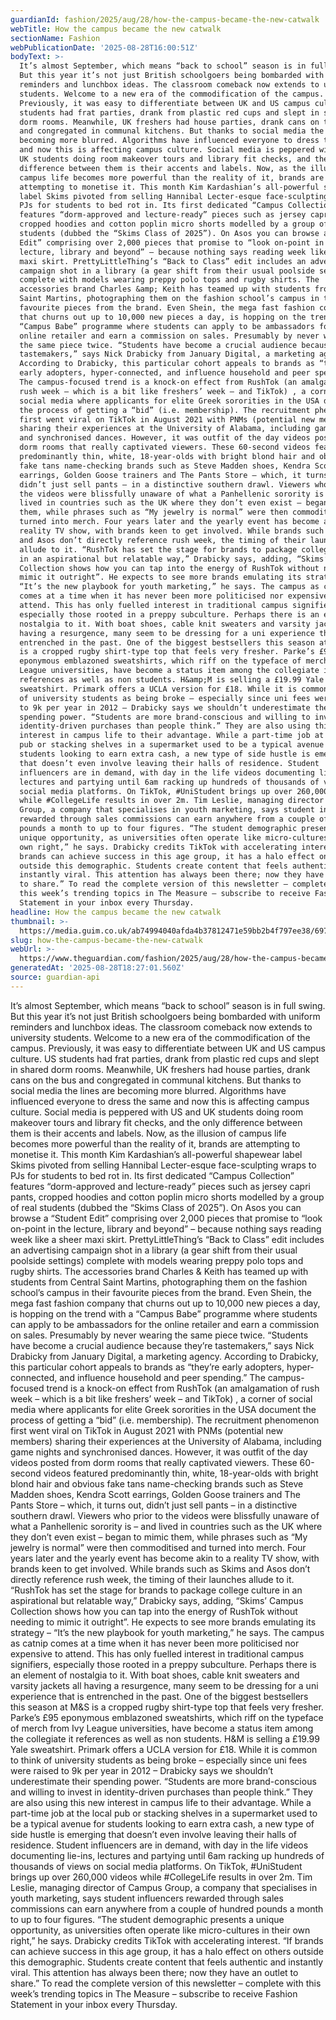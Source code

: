 ```yaml
---
guardianId: fashion/2025/aug/28/how-the-campus-became-the-new-catwalk
webTitle: How the campus became the new catwalk
sectionName: Fashion
webPublicationDate: '2025-08-28T16:00:51Z'
bodyText: >-
  It’s almost September, which means “back to school” season is in full swing.
  But this year it’s not just British schoolgoers being bombarded with uniform
  reminders and lunchbox ideas. The classroom comeback now extends to university
  students. Welcome to a new era of the commodification of the campus.
  Previously, it was easy to differentiate between UK and US campus culture. US
  students had frat parties, drank from plastic red cups and slept in shared
  dorm rooms. Meanwhile, UK freshers had house parties, drank cans on the bus
  and congregated in communal kitchens. But thanks to social media the lines are
  becoming more blurred. Algorithms have influenced everyone to dress the same
  and now this is affecting campus culture. Social media is peppered with US and
  UK students doing room makeover tours and library fit checks, and the only
  difference between them is their accents and labels. Now, as the illusion of
  campus life becomes more powerful than the reality of it, brands are
  attempting to monetise it. This month Kim Kardashian’s all-powerful shapewear
  label Skims pivoted from selling Hannibal Lecter-esque face-sculpting wraps to
  PJs for students to bed rot in. Its first dedicated “Campus Collection”
  features “dorm-approved and lecture-ready” pieces such as jersey capri pants,
  cropped hoodies and cotton poplin micro shorts modelled by a group of real
  students (dubbed the “Skims Class of 2025”). On Asos you can browse a “Student
  Edit” comprising over 2,000 pieces that promise to “look on-point in the
  lecture, library and beyond” – because nothing says reading week like a sheer
  maxi skirt. PrettyLittleThing’s “Back to Class” edit includes an advertising
  campaign shot in a library (a gear shift from their usual poolside settings)
  complete with models wearing preppy polo tops and rugby shirts. The
  accessories brand Charles &amp; Keith has teamed up with students from Central
  Saint Martins, photographing them on the fashion school’s campus in their
  favourite pieces from the brand. Even Shein, the mega fast fashion company
  that churns out up to 10,000 new pieces a day, is hopping on the trend with a
  “Campus Babe” programme where students can apply to be ambassadors for the
  online retailer and earn a commission on sales. Presumably by never wearing
  the same piece twice. “Students have become a crucial audience because they’re
  tastemakers,” says Nick Drabicky from January Digital, a marketing agency.
  According to Drabicky, this particular cohort appeals to brands as “they’re
  early adopters, hyper-connected, and influence household and peer spending.”
  The campus-focused trend is a knock-on effect from RushTok (an amalgamation of
  rush week – which is a bit like freshers’ week – and TikTok) , a corner of
  social media where applicants for elite Greek sororities in the USA document
  the process of getting a “bid” (i.e. membership). The recruitment phenomenon
  first went viral on TikTok in August 2021 with PNMs (potential new members)
  sharing their experiences at the University of Alabama, including game nights
  and synchronised dances. However, it was outfit of the day videos posted from
  dorm rooms that really captivated viewers. These 60-second videos featured
  predominantly thin, white, 18-year-olds with bright blond hair and obvious
  fake tans name-checking brands such as Steve Madden shoes, Kendra Scott
  earrings, Golden Goose trainers and The Pants Store – which, it turns out,
  didn’t just sell pants – in a distinctive southern drawl. Viewers who prior to
  the videos were blissfully unaware of what a Panhellenic sorority is – and
  lived in countries such as the UK where they don’t even exist – began to mimic
  them, while phrases such as “My jewelry is normal” were then commoditised and
  turned into merch. Four years later and the yearly event has become akin to a
  reality TV show, with brands keen to get involved. While brands such as Skims
  and Asos don’t directly reference rush week, the timing of their launches
  allude to it. “RushTok has set the stage for brands to package college culture
  in an aspirational but relatable way,” Drabicky says, adding, “Skims’ Campus
  Collection shows how you can tap into the energy of RushTok without needing to
  mimic it outright”. He expects to see more brands emulating its strategy –
  “It’s the new playbook for youth marketing,” he says. The campus as catnip
  comes at a time when it has never been more politicised nor expensive to
  attend. This has only fuelled interest in traditional campus signifiers,
  especially those rooted in a preppy subculture. Perhaps there is an element of
  nostalgia to it. With boat shoes, cable knit sweaters and varsity jackets all
  having a resurgence, many seem to be dressing for a uni experience that is
  entrenched in the past. One of the biggest bestsellers this season at M&amp;S
  is a cropped rugby shirt-type top that feels very fresher. Parke’s £95
  eponymous emblazoned sweatshirts, which riff on the typeface of merch from Ivy
  League universities, have become a status item among the collegiate it
  references as well as non students. H&amp;M is selling a £19.99 Yale
  sweatshirt. Primark offers a UCLA version for £18. While it is common to think
  of university students as being broke – especially since uni fees were raised
  to 9k per year in 2012 – Drabicky says we shouldn’t underestimate their
  spending power. “Students are more brand-conscious and willing to invest in
  identity-driven purchases than people think.” They are also using this new
  interest in campus life to their advantage. While a part-time job at the local
  pub or stacking shelves in a supermarket used to be a typical avenue for
  students looking to earn extra cash, a new type of side hustle is emerging
  that doesn’t even involve leaving their halls of residence. Student
  influencers are in demand, with day in the life videos documenting lie-ins,
  lectures and partying until 6am racking up hundreds of thousands of views on
  social media platforms. On TikTok, #UniStudent brings up over 260,000 videos
  while #CollegeLife results in over 2m. Tim Leslie, managing director of Campus
  Group, a company that specialises in youth marketing, says student influencers
  rewarded through sales commissions can earn anywhere from a couple of hundred
  pounds a month to up to four figures. “The student demographic presents a
  unique opportunity, as universities often operate like micro-cultures in their
  own right,” he says. Drabicky credits TikTok with accelerating interest. “If
  brands can achieve success in this age group, it has a halo effect on others
  outside this demographic. Students create content that feels authentic and
  instantly viral. This attention has always been there; now they have an outlet
  to share.” To read the complete version of this newsletter – complete with
  this week’s trending topics in The Measure – subscribe to receive Fashion
  Statement in your inbox every Thursday.
headline: How the campus became the new catwalk
thumbnail: >-
  https://media.guim.co.uk/ab74994040afda4b37812471e59bb2b4f797ee38/697_181_2919_2337/500.jpg
slug: how-the-campus-became-the-new-catwalk
webUrl: >-
  https://www.theguardian.com/fashion/2025/aug/28/how-the-campus-became-the-new-catwalk
generatedAt: '2025-08-28T18:27:01.560Z'
source: guardian-api
---
```

It’s almost September, which means “back to school” season is in full swing. But this year it’s not just British schoolgoers being bombarded with uniform reminders and lunchbox ideas. The classroom comeback now extends to university students. Welcome to a new era of the commodification of the campus. Previously, it was easy to differentiate between UK and US campus culture. US students had frat parties, drank from plastic red cups and slept in shared dorm rooms. Meanwhile, UK freshers had house parties, drank cans on the bus and congregated in communal kitchens. But thanks to social media the lines are becoming more blurred. Algorithms have influenced everyone to dress the same and now this is affecting campus culture. Social media is peppered with US and UK students doing room makeover tours and library fit checks, and the only difference between them is their accents and labels. Now, as the illusion of campus life becomes more powerful than the reality of it, brands are attempting to monetise it. This month Kim Kardashian’s all-powerful shapewear label Skims pivoted from selling Hannibal Lecter-esque face-sculpting wraps to PJs for students to bed rot in. Its first dedicated “Campus Collection” features “dorm-approved and lecture-ready” pieces such as jersey capri pants, cropped hoodies and cotton poplin micro shorts modelled by a group of real students (dubbed the “Skims Class of 2025”). On Asos you can browse a “Student Edit” comprising over 2,000 pieces that promise to “look on-point in the lecture, library and beyond” – because nothing says reading week like a sheer maxi skirt. PrettyLittleThing’s “Back to Class” edit includes an advertising campaign shot in a library (a gear shift from their usual poolside settings) complete with models wearing preppy polo tops and rugby shirts. The accessories brand Charles &amp; Keith has teamed up with students from Central Saint Martins, photographing them on the fashion school’s campus in their favourite pieces from the brand. Even Shein, the mega fast fashion company that churns out up to 10,000 new pieces a day, is hopping on the trend with a “Campus Babe” programme where students can apply to be ambassadors for the online retailer and earn a commission on sales. Presumably by never wearing the same piece twice. “Students have become a crucial audience because they’re tastemakers,” says Nick Drabicky from January Digital, a marketing agency. According to Drabicky, this particular cohort appeals to brands as “they’re early adopters, hyper-connected, and influence household and peer spending.” The campus-focused trend is a knock-on effect from RushTok (an amalgamation of rush week – which is a bit like freshers’ week – and TikTok) , a corner of social media where applicants for elite Greek sororities in the USA document the process of getting a “bid” (i.e. membership). The recruitment phenomenon first went viral on TikTok in August 2021 with PNMs (potential new members) sharing their experiences at the University of Alabama, including game nights and synchronised dances. However, it was outfit of the day videos posted from dorm rooms that really captivated viewers. These 60-second videos featured predominantly thin, white, 18-year-olds with bright blond hair and obvious fake tans name-checking brands such as Steve Madden shoes, Kendra Scott earrings, Golden Goose trainers and The Pants Store – which, it turns out, didn’t just sell pants – in a distinctive southern drawl. Viewers who prior to the videos were blissfully unaware of what a Panhellenic sorority is – and lived in countries such as the UK where they don’t even exist – began to mimic them, while phrases such as “My jewelry is normal” were then commoditised and turned into merch. Four years later and the yearly event has become akin to a reality TV show, with brands keen to get involved. While brands such as Skims and Asos don’t directly reference rush week, the timing of their launches allude to it. “RushTok has set the stage for brands to package college culture in an aspirational but relatable way,” Drabicky says, adding, “Skims’ Campus Collection shows how you can tap into the energy of RushTok without needing to mimic it outright”. He expects to see more brands emulating its strategy – “It’s the new playbook for youth marketing,” he says. The campus as catnip comes at a time when it has never been more politicised nor expensive to attend. This has only fuelled interest in traditional campus signifiers, especially those rooted in a preppy subculture. Perhaps there is an element of nostalgia to it. With boat shoes, cable knit sweaters and varsity jackets all having a resurgence, many seem to be dressing for a uni experience that is entrenched in the past. One of the biggest bestsellers this season at M&amp;S is a cropped rugby shirt-type top that feels very fresher. Parke’s £95 eponymous emblazoned sweatshirts, which riff on the typeface of merch from Ivy League universities, have become a status item among the collegiate it references as well as non students. H&amp;M is selling a £19.99 Yale sweatshirt. Primark offers a UCLA version for £18. While it is common to think of university students as being broke – especially since uni fees were raised to 9k per year in 2012 – Drabicky says we shouldn’t underestimate their spending power. “Students are more brand-conscious and willing to invest in identity-driven purchases than people think.” They are also using this new interest in campus life to their advantage. While a part-time job at the local pub or stacking shelves in a supermarket used to be a typical avenue for students looking to earn extra cash, a new type of side hustle is emerging that doesn’t even involve leaving their halls of residence. Student influencers are in demand, with day in the life videos documenting lie-ins, lectures and partying until 6am racking up hundreds of thousands of views on social media platforms. On TikTok, #UniStudent brings up over 260,000 videos while #CollegeLife results in over 2m. Tim Leslie, managing director of Campus Group, a company that specialises in youth marketing, says student influencers rewarded through sales commissions can earn anywhere from a couple of hundred pounds a month to up to four figures. “The student demographic presents a unique opportunity, as universities often operate like micro-cultures in their own right,” he says. Drabicky credits TikTok with accelerating interest. “If brands can achieve success in this age group, it has a halo effect on others outside this demographic. Students create content that feels authentic and instantly viral. This attention has always been there; now they have an outlet to share.” To read the complete version of this newsletter – complete with this week’s trending topics in The Measure – subscribe to receive Fashion Statement in your inbox every Thursday.
